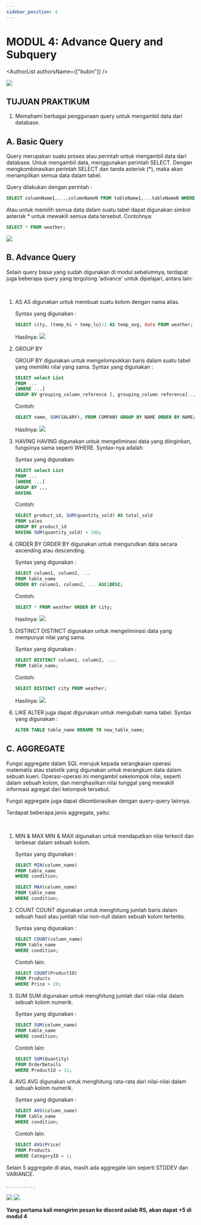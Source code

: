 ```yaml
---
sidebar_position: 4
---
```



# MODUL 4: Advance Query and Subquery

<AuthorList authorsName={["bubin"]} />

<img src={Naruto} />

## TUJUAN PRAKTIKUM

1. Memahami berbagai penggunaan query untuk mengambil data dari database.

## A. Basic Query

Query merupakan suatu proses atau perintah untuk mengambil data dari database. Untuk mengambil data, menggunakan perintah SELECT. Dengan mengkombinasikan perintah SELECT dan tanda asterisk (*), maka akan menampilkan semua data dalam tabel.

Query dilakukan dengan perintah :

```SQL
SELECT columnName1,...,columnNameN FROM tableName1,...tableNameN WHERE condition;
```

Atau untuk memilih semua data dalam suatu tabel dapat digunakan simbol asterisk * untuk mewakili semua data tersebut. Contohnya:

```SQL
SELECT * FROM weather;
```
<img src={BasicQuery} />

## B. Advance Query

Selain query biasa yang sudah digunakan di modul sebelumnya, terdapat juga beberapa query yang tergolong 'advance' untuk dipelajari, antara lain:

&nbsp;

1.  AS
    AS digunakan untuk membuat suatu kolom dengan nama alias. 

    Syntax yang digunakan :

    ```SQL
    SELECT city, (temp_hi + temp_lo)/2 AS temp_avg, date FROM weather;
    ```

    Hasilnya:
    <img src={AS} />

2.  GROUP BY

    GROUP BY digunakan untuk mengelompokkan baris dalam suatu tabel yang memiliki nilai yang sama. 
    Syntax yang digunakan :
    ```SQL
    SELECT select List
    FROM ...
    [WHERE ...]
    GROUP BY grouping_column_reference [, grouping_column reference]...
    ```
    Contoh: 
    ```SQL
    SELECT name, SUM(SALARY), FROM COMPANY GROUP BY NAME ORDER BY NAME;
    ```
    Hasilnya:
    <img src={GroupBy} />

3.  HAVING
    HAVING digunakan untuk mengeliminasi data yang diinginkan, fungsinya sama seperti WHERE. Syntax-nya adalah

    Syntax yang digunakan:
    ```SQL
    SELECT select List
    FROM ...
    [WHERE ...]
    GROUP BY ,,,
    HAVING 
    ```
    Contoh: 
    ```SQL
    SELECT product_id, SUM(quantity_sold) AS total_sold
    FROM sales
    GROUP BY product_id
    HAVING SUM(quantity_sold) > 100;
    ```


4.  ORDER BY
    ORDER BY digunakan untuk mengurutkan data secara ascending atau descending. 
    
    Syntax yang digunakan :
    ```SQL
    SELECT column1, column2, ...
    FROM table_name
    ORDER BY column1, column2, ... ASC|DESC;
    ```
    Contoh:
    ```SQL
    SELECT * FROM weather ORDER BY city;
    ```
    Hasilnya:
    <img src={OrderBy} />


5.  DISTINCT
    DISTINCT digunakan untuk mengeliminasi data yang mempunyai nilai yang sama. 

    Syntax yang digunakan :

    ```SQL
    SELECT DISTINCT column1, column2, ...
    FROM table_name;
    ```

    Contoh:
    ```SQL
    SELECT DISTINCT city FROM weather;
    ```
    Hasilnya:
    <img src={Distinct} />

6.  LIKE
    ALTER juga dapat digunakan untuk mengubah nama tabel.
    Syntax yang digunakan :

    ```SQL
    ALTER TABLE table_name RENAME TO new_table_name;
    ```

## C. AGGREGATE

Fungsi aggregate dalam SQL merujuk kepada serangkaian operasi matematis atau statistik yang digunakan untuk merangkum data dalam sebuah kueri. Operasi-operasi ini mengambil sekelompok nilai, seperti dalam sebuah kolom, dan menghasilkan nilai tunggal yang mewakili informasi agregat dari kelompok tersebut.

Fungsi aggregate juga dapat dikombinasikan dengan query-query lainnya.

Terdapat beberapa jenis aggregate, yaitu:

&nbsp;

1.  MIN & MAX
    MIN & MAX digunakan untuk mendapatkan nilai terkecil dan terbesar dalam sebuah kolom.

    Syntax yang digunakan :

    ```SQL
    SELECT MIN(column_name)
    FROM table_name
    WHERE condition;
    ```
    ```SQL
    SELECT MAX(column_name)
    FROM table_name
    WHERE condition;
    ```

2.  COUNT
    COUNT digunakan untuk menghitung jumlah baris dalam sebuah hasil atau jumlah nilai non-null dalam sebuah kolom tertentu.

    Syntax yang digunakan :

    ```SQL
    SELECT COUNT(column_name)
    FROM table_name
    WHERE condition;
    ```

    Contoh lain:
    ```SQL
    SELECT COUNT(ProductID)
    FROM Products
    WHERE Price > 20;
    ```

3.  SUM
    SUM digunakan untuk menghitung jumlah dari nilai-nilai dalam sebuah kolom numerik.

    Syntax yang digunakan :

    ```SQL
    SELECT SUM(column_name)
    FROM table_name
    WHERE condition;
    ```

    Contoh lain:
    ```SQL
    SELECT SUM(Quantity)
    FROM OrderDetails
    WHERE ProductId = 11;
    ```

4.  AVG
    AVG digunakan untuk menghitung rata-rata dari nilai-nilai dalam sebuah kolom numerik.

    Syntax yang digunakan :

    ```SQL
    SELECT AVG(column_name)
    FROM table_name
    WHERE condition;
    ```

    Contoh lain:
    ```SQL
    SELECT AVG(Price)
    FROM Products
    WHERE CategoryID = 1;
    ```

Selain 5 aggregate di atas, masih ada aggregate lain seperti STDDEV dan VARIANCE.

.
.
.
.
.
.
.
.
.
.

<img src={Meme1} />
<img src={Meme2} />

**Yang pertama kali mengirim pesan ke discord aslab RS, akan dapat +5 di modul 4**